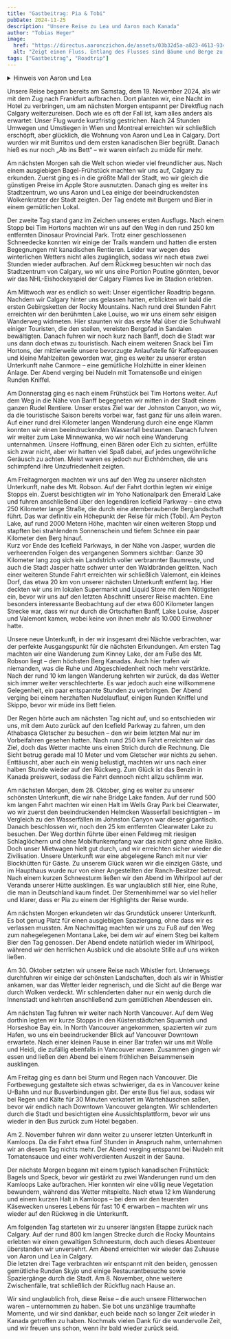 ```yaml
---
title: "Gastbeitrag: Pia & Tobi"
pubDate: 2024-11-25
description: "Unsere Reise zu Lea und Aaron nach Kanada"
author: "Tobias Heger"
image:
  href: "https://directus.aaronczichon.de/assets/03b32d5a-a823-4613-9342-71406eda4985.jpeg?quality=70&width=1600"
  alt: "Zeigt einen Fluss. Entlang des Flusses sind Bäume und Berge zu sehen."
tags: ["Gastbeitrag", "Roadtrip"]
---
```



<details>
  <summary>Hinweis von Aaron und Lea</summary>
  Zeitlicher Kontext: Pia und Tobi haben uns von 20. Oktober bis 07. November 2024 besucht.
</details>

Unsere Reise begann bereits am Samstag, dem 19. November 2024, als wir mit dem Zug nach Frankfurt aufbrachen. Dort planten wir, eine Nacht im Hotel zu verbringen, um am nächsten Morgen entspannt per Direktflug nach Calgary weiterzureisen. Doch wie es oft der Fall ist, kam alles anders als erwartet: Unser Flug wurde kurzfristig gestrichen. Nach 24 Stunden Umwegen und Umstiegen in Wien und Montreal erreichten wir schließlich erschöpft, aber glücklich, die Wohnung von Aaron und Lea in Calgary. Dort wurden wir mit Burritos und dem ersten kanadischen Bier begrüßt. Danach hieß es nur noch „Ab ins Bett“ – wir waren einfach zu müde für mehr.

Am nächsten Morgen sah die Welt schon wieder viel freundlicher aus. Nach einem ausgiebigen Bagel-Frühstück machten wir uns auf, Calgary zu erkunden. Zuerst ging es in die größte Mall der Stadt, wo wir gleich die günstigen Preise im Apple Store ausnutzten. Danach ging es weiter ins Stadtzentrum, wo uns Aaron und Lea einige der beeindruckendsten Wolkenkratzer der Stadt zeigten. Der Tag endete mit Burgern und Bier in einem gemütlichen Lokal.

Der zweite Tag stand ganz im Zeichen unseres ersten Ausflugs. Nach einem Stopp bei Tim Hortons machten wir uns auf den Weg in den rund 250 km entfernten Dinosaur Provincial Park. Trotz einer geschlossenen Schneedecke konnten wir einige der Trails wandern und hatten die ersten Begegnungen mit kanadischen Rentieren. Leider war wegen des winterlichen Wetters nicht alles zugänglich, sodass wir nach etwa zwei Stunden wieder aufbrachen. Auf dem Rückweg besuchten wir noch das Stadtzentrum von Calgary, wo wir uns eine Portion Poutine gönnten, bevor wir das NHL-Eishockeyspiel der Calgary Flames live im Stadion erlebten.

<DirectusImage assetId="2e6cccc6-e5a0-44bf-b3e7-be9ea6199fb2.jpeg" />

Am Mittwoch war es endlich so weit: Unser eigentlicher Roadtrip begann. Nachdem wir Calgary hinter uns gelassen hatten, erblickten wir bald die ersten Gebirgsketten der Rocky Mountains. Nach rund drei Stunden Fahrt erreichten wir den berühmten Lake Louise, wo wir uns einem sehr eisigen Wanderweg widmeten. Hier staunten wir das erste Mal über die Schuhwahl einiger Touristen, die den steilen, vereisten Bergpfad in Sandalen bewältigten. Danach fuhren wir noch kurz nach Banff, doch die Stadt war uns dann doch etwas zu touristisch. Nach einem weiteren Snack bei Tim Hortons, der mittlerweile unsere bevorzugte Anlaufstelle für Kaffeepausen und kleine Mahlzeiten geworden war, ging es weiter zu unserer ersten Unterkunft nahe Canmore – eine gemütliche Holzhütte in einer kleinen Anlage. Der Abend verging bei Nudeln mit Tomatensoße und einigen Runden Kniffel.

Am Donnerstag ging es nach einem Frühstück bei Tim Hortons weiter. Auf dem Weg in die Nähe von Banff begegneten wir mitten in der Stadt einem ganzen Rudel Rentiere. Unser erstes Ziel war der Johnston Canyon, wo wir, da die touristische Saison bereits vorbei war, fast ganz für uns allein waren. Auf einer rund drei Kilometer langen Wanderung durch eine enge Klamm konnten wir einen beeindruckenden Wasserfall bestaunen. Danach fuhren wir weiter zum Lake Minnewanka, wo wir noch eine Wanderung unternahmen. Unsere Hoffnung, einen Bären oder Elch zu sichten, erfüllte sich zwar nicht, aber wir hatten viel Spaß dabei, auf jedes ungewöhnliche Geräusch zu achten. Meist waren es jedoch nur Eichhörnchen, die uns schimpfend ihre Unzufriedenheit zeigten.

<DirectusImage assetId="ab40d1e1-94f9-464a-93d4-fd3b5798dc96.JPG" />

Am Freitagmorgen machten wir uns auf den Weg zu unserer nächsten Unterkunft, nahe des Mt. Robson. Auf der Fahrt dorthin legten wir einige Stopps ein. Zuerst besichtigten wir im Yoho Nationalpark den Emerald Lake und fuhren anschließend über den legendären Icefield Parkway – eine etwa 250 Kilometer lange Straße, die durch eine atemberaubende Berglandschaft führt. Das war definitiv ein Höhepunkt der Reise für mich (Tobi). Am Peyton Lake, auf rund 2000 Metern Höhe, machten wir einen weiteren Stopp und stapften bei strahlendem Sonnenschein und tiefem Schnee ein paar Kilometer den Berg hinauf.   
Kurz vor Ende des Icefield Parkways, in der Nähe von Jasper, wurden die verheerenden Folgen des vergangenen Sommers sichtbar: Ganze 30 Kilometer lang zog sich ein Landstrich voller verbrannter Baumreste, und auch die Stadt Jasper hatte schwer unter den Waldbränden gelitten. Nach einer weiteren Stunde Fahrt erreichten wir schließlich Valemont, ein kleines Dorf, das etwa 20 km von unserer nächsten Unterkunft entfernt lag. Hier deckten wir uns im lokalen Supermarkt und Liquid Store mit dem Nötigsten ein, bevor wir uns auf den letzten Abschnitt unserer Reise machten. Eine besonders interessante Beobachtung auf der etwa 600 Kilometer langen Strecke war, dass wir nur durch die Ortschaften Banff, Lake Louise, Jasper und Valemont kamen, wobei keine von ihnen mehr als 10.000 Einwohner hatte.

Unsere neue Unterkunft, in der wir insgesamt drei Nächte verbrachten, war der perfekte Ausgangspunkt für die nächsten Erkundungen. Am ersten Tag machten wir eine Wanderung zum Kinney Lake, der am Fuße des Mt. Robson liegt – dem höchsten Berg Kanadas. Auch hier trafen wir niemanden, was die Ruhe und Abgeschiedenheit noch mehr verstärkte. Nach der rund 10 km langen Wanderung kehrten wir zurück, da das Wetter sich immer weiter verschlechterte. Es war jedoch auch eine willkommene Gelegenheit, ein paar entspannte Stunden zu verbringen. Der Abend verging bei einem herzhaften Nudelauflauf, einigen Runden Kniffel und Skippo, bevor wir müde ins Bett fielen.

Der Regen hörte auch am nächsten Tag nicht auf, und so entschieden wir uns, mit dem Auto zurück auf den Icefield Parkway zu fahren, um den Athabasca Gletscher zu besuchen – den wir beim letzten Mal nur im Vorbeifahren gesehen hatten. Nach rund 250 km Fahrt erreichten wir das Ziel, doch das Wetter machte uns einen Strich durch die Rechnung. Die Sicht betrug gerade mal 10 Meter und vom Gletscher war nichts zu sehen. Enttäuscht, aber auch ein wenig belustigt, machten wir uns nach einer halben Stunde wieder auf den Rückweg. Zum Glück ist das Benzin in Kanada preiswert, sodass die Fahrt dennoch nicht allzu schlimm war.

<DirectusGallery folderName="49 Guest Entry Pia Tobi" />

Am nächsten Morgen, dem 28. Oktober, ging es weiter zu unserer schönsten Unterkunft, die wir nahe Bridge Lake fanden. Auf der rund 500 km langen Fahrt machten wir einen Halt im Wells Gray Park bei Clearwater, wo wir zuerst den beeindruckenden Helmcken Wasserfall besichtigten – im Vergleich zu den Wasserfällen im Johnston Canyon war dieser gigantisch. Danach beschlossen wir, noch den 25 km entfernten Clearwater Lake zu besuchen. Der Weg dorthin führte über einen Feldweg mit riesigen Schlaglöchern und ohne Mobilfunkempfang war das nicht ganz ohne Risiko. Doch unser Mietwagen hielt gut durch, und wir erreichten sicher wieder die Zivilisation. Unsere Unterkunft war eine abgelegene Ranch mit nur vier Blockhütten für Gäste. Zu unserem Glück waren wir die einzigen Gäste, und im Haupthaus wurde nur von einer Angestellten der Ranch-Besitzer betreut.   
Nach einem kurzen Schneesturm ließen wir den Abend im Whirlpool auf der Veranda unserer Hütte ausklingen. Es war unglaublich still hier, eine Ruhe, die man in Deutschland kaum findet. Der Sternenhimmel war so viel heller und klarer, dass er Pia zu einem der Highlights der Reise wurde.

Am nächsten Morgen erkundeten wir das Grundstück unserer Unterkunft. Es bot genug Platz für einen ausgiebigen Spaziergang, ohne dass wir es verlassen mussten. Am Nachmittag machten wir uns zu Fuß auf den Weg zum nahegelegenen Montana Lake, bei dem wir auf einem Steg bei kaltem Bier den Tag genossen. Der Abend endete natürlich wieder im Whirlpool, während wir den herrlichen Ausblick und die absolute Stille auf uns wirken ließen.

Am 30. Oktober setzten wir unsere Reise nach Whistler fort. Unterwegs durchfuhren wir einige der schönsten Landschaften, doch als wir in Whistler ankamen, war das Wetter leider regnerisch, und die Sicht auf die Berge war durch Wolken verdeckt. Wir schlenderten daher nur ein wenig durch die Innenstadt und kehrten anschließend zum gemütlichen Abendessen ein.

Am nächsten Tag fuhren wir weiter nach North Vancouver. Auf dem Weg dorthin legten wir kurze Stopps in den Küstenstädtchen Squamish und Horseshoe Bay ein. In North Vancouver angekommen, spazierten wir zum Hafen, wo uns ein beeindruckender Blick auf Vancouver Downtown erwartete. Nach einer kleinen Pause in einer Bar trafen wir uns mit Wolle und Heidi, die zufällig ebenfalls in Vancouver waren. Zusammen gingen wir essen und ließen den Abend bei einem fröhlichen Beisammensein ausklingen.

<DirectusImage assetId="ef0e4bb3-a7c6-4884-b930-0544a298d320.JPG" />

Am Freitag ging es dann bei Sturm und Regen nach Vancouver. Die Fortbewegung gestaltete sich etwas schwieriger, da es in Vancouver keine U-Bahn und nur Busverbindungen gibt. Der erste Bus fiel aus, sodass wir bei Regen und Kälte für 30 Minuten verkatert im Wartehäuschen saßen, bevor wir endlich nach Downtown Vancouver gelangten. Wir schlenderten durch die Stadt und besichtigten eine Aussichtsplattform, bevor wir uns wieder in den Bus zurück zum Hotel begaben.

Am 2. November fuhren wir dann weiter zu unserer letzten Unterkunft in Kamloops. Da die Fahrt etwa fünf Stunden in Anspruch nahm, unternahmen wir an diesem Tag nichts mehr. Der Abend verging entspannt bei Nudeln mit Tomatensauce und einer wohlverdienten Auszeit in der Sauna.

Der nächste Morgen begann mit einem typisch kanadischen Frühstück: Bagels und Speck, bevor wir gestärkt zu zwei Wanderungen rund um den Kamloops Lake aufbrachen. Hier konnten wir eine völlig neue Vegetation bewundern, während das Wetter mitspielte. Nach etwa 12 km Wanderung und einem kurzen Halt in Kamloops – bei dem wir den teuersten Käsewecken unseres Lebens für fast 10 € erwarben – machten wir uns wieder auf den Rückweg in die Unterkunft.

Am folgenden Tag starteten wir zu unserer längsten Etappe zurück nach Calgary. Auf der rund 800 km langen Strecke durch die Rocky Mountains erlebten wir einen gewaltigen Schneesturm, doch auch dieses Abenteuer überstanden wir unversehrt. Am Abend erreichten wir wieder das Zuhause von Aaron und Lea in Calgary.   
Die letzten drei Tage verbrachten wir entspannt mit den beiden, genossen gemütliche Runden Skyjo und einige Restaurantbesuche sowie Spaziergänge durch die Stadt. Am 8. November, ohne weitere Zwischenfälle, trat schließlich der Rückflug nach Hause an.

Wir sind unglaublich froh, diese Reise – die auch unsere Flitterwochen waren – unternommen zu haben. Sie bot uns unzählige traumhafte Momente, und wir sind dankbar, euch beide nach so langer Zeit wieder in Kanada getroffen zu haben. Nochmals vielen Dank für die wundervolle Zeit, und wir freuen uns schon, wenn ihr bald wieder zurück seid.
